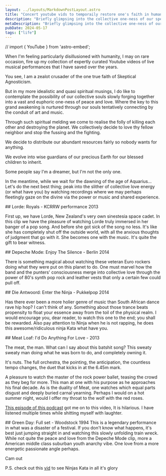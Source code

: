 ```yaml
---
layout: ../layouts/MarkdownPostLayout.astro
title: "Concert youtube vids to temporaily restore one's faith in humanity"
description: "Briefly glimpsing into the collective one-ness of our species, through the power of Youtube vids"
metaDescription: "Briefly glimpsing into the collective one-ness of our species, through the power of Youtube vids"
pubDate: 2024-05-17
tags: ["life"]
---
```


// import { YouTube } from 'astro-embed';

When I'm feeling particularly disillusioned with humanity, I may on rare occasion, 
fire up my collection of expertly curated Youtube videos of live musical performances that I have saved over the years.

You see, I am a zealot crusader of the one true faith of Skeptical Agnosticism.

But in my more idealistic and quasi spiritual musings, 
I do like to contemplate the possibility of our collective souls slowly forging together into a vast and euphoric one-ness of peace and love. 
Where the key to this grand awakening is nurtured through our souls tentatively connecting by the conduit of art and music.

Through such spiritual melding we come to realise the folly of killing each other and destroying the planet.
We collectively decide to love thy fellow neighbor and stop the fussing and the fighting.

We decide to distribute our abundant resources fairly so nobody wants for anything.

We evolve into wise guardians of our precious Earth for our blessed children to inherit.

Some people say I'm a dreamer, but I'm not the only one.

In the meantime, while we wait for the dawning of the age of Aquarius...
Let's do the next best thing; peak into the slither of collective love energy (or what have you) by watching recordings where we may perhaps fleetingly gaze on the divine 
via the power or music and shared experience.


<YouTube id="u7T64Qo3bdU" />
## Lorde: Royals -  KCRRW performance 2013

First up, we have Lorde, New Zealand's very own sinestesia space cadet. 
In this clip we have the pleasure of watching Lorde truly immersed in her banger of a pop song. And before she got sick of the song no less.
It's like she has completely shut off the outside world, with all the anxious thoughts of judgment that go with it.
She becomes  one with the music. It's quite the gift to bear witness.


<YouTube id="-_3dc6X-Iwo" />
## Depeche Mode: Enjoy The Silence - Berlin 2014

There is something magical about watching these veteran Euro rockers doing what they were put on this planet to do.
One must marvel how the band and the punters' consciousness merge into collective love through the power of 80's synth pop rock
and leather vests that only a certain few could pull off.


<YouTube id="4DOcge2feu0" />
## Die Antwoord: Enter the Ninja - Pukkelpop 2014

Has there ever been a more holier genre of music than South African dance rave hip hop?
I can't think of any. Something about those trance beats propensity to float your essence away from the toil of the physical realm.
I would encourage you, dear reader, to watch this one to the end; you shall be rewarded. 
Also pay attention to Ninja when he is not rapping, he does this awesome/ridiculous ninja Kata what have you.


<YouTube id="SRK4KuNJFew" />
## Meat Loaf: I'd Do Anything For Love  - 2013

The meat, the man. What can I say about this batshit song? This sweaty sweaty man doing what he was born to do, and completely owning it. 

It's nuts. The full orchestra, the pointing, the anticipation, the countless tempo changes, the duet that kicks in at the 6.45m mark.

A pleasure to watch the master of the rock power ballet, teasing the crowd as they beg for more.
This man at one with his purpose as he approaches his final decade.
As is the duality of Meat, one watches which equal parts disgust and deeply buried carnal yearning. 
Perhaps I would on a hot summer night, would I offer my throat to the wolf with the red roses. 


[This episode of this podcast](https://headgum.com/punch-up-the-jam/id-do-anything-for-love-but-i-wont-do-that-by-meat-loaf-w-chris-fleming)
got me on to this video, It is hilarious. I have listened multiple times while shitting myself with laughter.


<YouTube id="3CVGtbItth0" />
## Green Day: Full set - Woodstock 1994
This is a legendary performance in what was a disaster of a festival. If you don't know what happens, it's best just jumping straight in and 
watching this slowly unfolding train wreck.
While not quite the peace and love from the Depeche Mode clip, more a American middle class suburban youth anarchy vibe.
One love from a more energetic passionate angle perhaps.



Cam out


P.S. check out this [vid](https://www.youtube.com/watch?v=63a3m-DZMVM) to see Ninjas Kata in all it's glory



